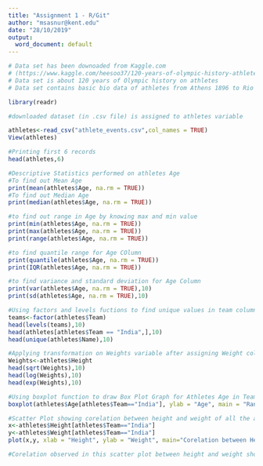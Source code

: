 ---
title: "Assignment 1 - R/Git"
author: "msasnur@kent.edu"
date: "28/10/2019"
output:
  word_document: default
---
```{r}

# Data set has been downoaded from Kaggle.com 
# (https://www.kaggle.com/heesoo37/120-years-of-olympic-history-athletes-and-results/downloads/120-years-of-olympic-history-athletes-and-results.zip/2)
# Data set is about 120 years of Olympic history on athletes
# Data set contains basic bio data of athletes from Athens 1896 to Rio 2016

library(readr)

#downloaded dataset (in .csv file) is assigned to athletes variable

athletes<-read_csv("athlete_events.csv",col_names = TRUE)
View(athletes)

#Printing first 6 records
head(athletes,6)

#Descriptive Statistics performed on athletes Age
#To find out Mean Age
print(mean(athletes$Age, na.rm = TRUE))
#To find out Median Age
print(median(athletes$Age, na.rm = TRUE))

#to find out range in Age by knowing max and min value
print(min(athletes$Age, na.rm = TRUE))
print(max(athletes$Age, na.rm = TRUE))
print(range(athletes$Age, na.rm = TRUE))

#to find quantile range for Age COlumn
print(quantile(athletes$Age, na.rm = TRUE))
print(IQR(athletes$Age, na.rm = TRUE))

#to find variance and standard deviation for Age Column
print(var(athletes$Age, na.rm = TRUE),10)
print(sd(athletes$Age, na.rm = TRUE),10)

#Using factors and levels fuctions to find unique values in team column
teams<-factor(athletes$Team)
head(levels(teams),10)
head(athletes[athletes$Team == "India",],10)
head(unique(athletes$Name),10)

#Applying transformation on Weights variable after assigning Weight column data to it.
Weights<-athletes$Height
head(sqrt(Weights),10)
head(log(Weights),10)
head(exp(Weights),10)

#Using boxplot function to draw Box Plot Graph for Athletes Age in Team India  
boxplot(athletes$Age[athletes$Team=="India"], ylab = "Age", main = "Range of Indian Ages in the dataset")

#Scatter Plot showing corelation between height and weight of all the athletes in team India
x<-athletes$Height[athletes$Team=="India"]
y<-athletes$Weight[athletes$Team=="India"]
plot(x,y, xlab = "Height", ylab = "Weight", main="Corelation between Height and weight of team India")

#Corelation observed in this scatter plot between height and weight shows that as Height increase for an athlete, their weight also increases 

```

